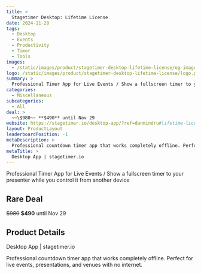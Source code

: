 ```yaml
---
title: >
  Stagetimer Desktop: Lifetime License
date: 2024-11-28
tags:
  - Desktop
  - Events
  - Productivity
  - Timer
  - Tools
images:
  - /static/images/product/stagetimer-desktop-lifetime-license/og-image.png
logo: /static/images/product/stagetimer-desktop-lifetime-license/logo.png
summary: >
  Professional Timer App for Live Events / Show a fullscreen timer to your presenter while you control it from another device
categories:
  - Miscellaneous
subcategories:
  - All
deal: >
  ~~\$980~~ **$490** until Nov 29
website: https://stagetimer.io/desktop-app/?ref=danmindru#lifetime-license
layout: ProductLayout
leaderboardPosition: -1
metaDescription: >
  Professional countdown timer app that works completely offline. Perfect for live events, presentations, and venues with no internet.
metaTitle: >
  Desktop App | stagetimer.io
---
```

Professional Timer App for Live Events / Show a fullscreen timer to your presenter while you control it from another device

## Rare Deal

~~\$980~~ **$490** until Nov 29

## Product Details

Desktop App | stagetimer.io

Professional countdown timer app that works completely offline. Perfect for live events, presentations, and venues with no internet.
